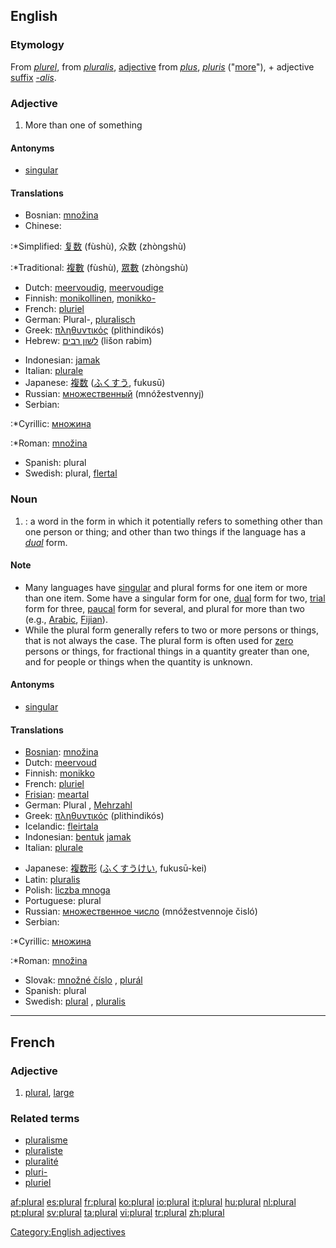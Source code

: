{{see|Plural}}
{{wikipediapar|Plural}}
==English==

===Etymology===
From {{OF.}} ''[[plurel]]'', from {{L.}} ''[[pluralis]]'', [[adjective]] from ''[[plus]]'', ''[[pluris]]'' ("[[more]]"), + adjective [[suffix]] ''[[-alis]]''.

===Adjective===
{{en-adj|-}} [[Category:English adjectives]]

#More than one of something

====Antonyms====
*[[singular]]

====Translations====
{{trans-top}}
*Bosnian: [[množina]] {{f}}
*Chinese:
:*Simplified: [[复数]] (fùshù), 众数 (zhòngshù)
:*Traditional: [[複數]] (fùshù), [[眾數]] (zhòngshù)
*Dutch: [[meervoudig]], [[meervoudige]]
*Finnish: [[monikollinen]], [[monikko-]]
*French: [[pluriel]]
*German: Plural-, [[pluralisch]]
*Greek: [[πληθυντικός]] (plithindikós)
*Hebrew: [[לשון רבים]] (lišon rabim)
{{trans-mid}}
*Indonesian: [[jamak]]
*Italian: [[plurale]]
*Japanese: [[複数]] ([[ふくすう]], fukusū)
*Russian: [[множественный]] (mnóžestvennyj)
*Serbian:
:*Cyrillic: [[множина]] {{f}}
:*Roman: [[množina]] {{f}}
*Spanish: plural
*Swedish: plural, [[flertal]]
{{trans-bottom}}

===Noun===
{{en-noun}}

#{{grammar}}: a word in the form in which it potentially refers to something other than one person or thing; and other than two things if the language has a ''[[dual]]'' form.

====Note====
*Many languages have [[singular]] and plural forms for one item or more than one item. Some have a singular form for one, [[dual]] form for two, [[trial]] form for three, [[paucal]] form for several, and plural for more than two (e.g., [[Arabic]], [[Fijian]]).
*While the plural form generally refers to two or more persons or things, that is not always the case. The plural form is often used for [[zero]] persons or things, for fractional things in a quantity greater than one, and for people or things when the quantity is unknown.

====Antonyms====
*[[singular]]

====Translations====
{{trans-top}}
*[[Bosnian]]: [[množina]] {{f}}
*Dutch: [[meervoud]] {{n}}
*Finnish: [[monikko]]
*French: [[pluriel]] {{m}}
*[[Frisian]]: [[meartal]] {{n}}
*German: Plural {{m}}, [[Mehrzahl]] {{f}}
*Greek: [[πληθυντικός]] (plithindikós) {{m}}
*Icelandic: [[fleirtala]]
*Indonesian: [[bentuk]] [[jamak]]
*Italian: [[plurale]] {{m}}
{{trans-mid}}
*Japanese: [[複数形]] ([[ふくすうけい]], fukusū-kei)
*Latin: [[pluralis]]
*Polish: [[liczba mnoga]] {{f}}
*Portuguese: plural {{m}}
*Russian: [[множественное число]] (mnóžestvennoje čisló) {{n}}
*Serbian:
:*Cyrillic: [[множина]] {{f}}
:*Roman: [[množina]] {{f}}
*Slovak: [[množné číslo]] {{n}}, [[plurál]] {{m}}
*Spanish: plural {{m}}
*Swedish: [[plural#Swedish|plural]] {{n}}, [[pluralis]] {{n}}
{{trans-bottom}}

-----

==French==
===Adjective===
{{fr-adj|sf=plurale|pm=pluraux|pf=plurales}}
#[[#Adjective|plural]], [[large]]

===Related terms===
*[[pluralisme]]
*[[pluraliste]]
*[[pluralité]]
*[[pluri-]]
*[[pluriel]]

[[af:plural]]
[[es:plural]]
[[fr:plural]]
[[ko:plural]]
[[io:plural]]
[[it:plural]]
[[hu:plural]]
[[nl:plural]]
[[pt:plural]]
[[sv:plural]]
[[ta:plural]]
[[vi:plural]]
[[tr:plural]]
[[zh:plural]]